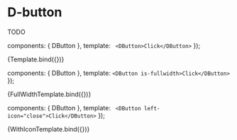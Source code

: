 
<Meta title="Components/Button" component={DButton} />

# D-button

TODO

  components: { DButton },
  template: `
  <DButton>Click</DButton>`
});

<Canvas>
  <Story name="Default">{Template.bind({})}</Story>
</Canvas>

  components: { DButton },
  template: `<DButton is-fullwidth>Click</DButton>`
});

<Canvas>
  <Story name="Full Width">{FullWidthTemplate.bind({})}</Story>
</Canvas>

  components: { DButton },
  template: `
  <DButton left-icon="close">Click</DButton>`
});

<Canvas>
  <Story name="With Icon">{WithIconTemplate.bind({})}</Story>
</Canvas>
